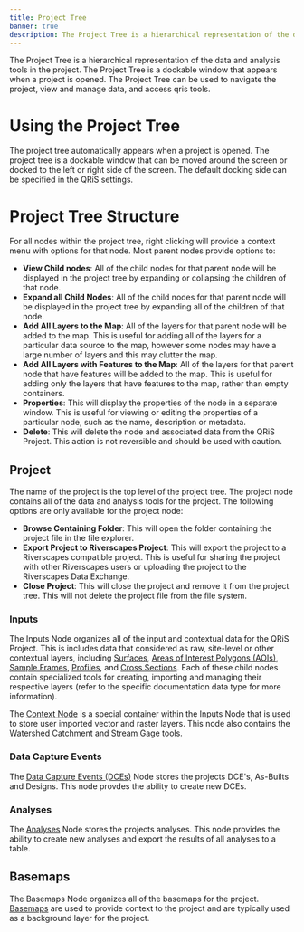 ```yaml
---
title: Project Tree
banner: true
description: The Project Tree is a hierarchical representation of the data and analysis tools in the project.
---
```


The Project Tree is a hierarchical representation of the data and analysis tools in the project. The Project Tree is a dockable window that appears when a project is opened. The Project Tree can be used to navigate the project, view and manage data, and access qris tools.

# Using the Project Tree

The project tree automatically appears when a project is opened. The project tree is a dockable window that can be moved around the screen or docked to the left or right side of the screen. The default docking side can be specified in the QRiS settings.

# Project Tree Structure

For all nodes within the project tree, right clicking will provide a context menu with options for that node. Most parent nodes provide options to:

- **View Child nodes**: All of the child nodes for that parent node will be displayed in the project tree by expanding or collapsing the children of that node.
- **Expand all Child Nodes**: All of the child nodes for that parent node will be displayed in the project tree by expanding all of the children of that node.
- **Add All Layers to the Map**: All of the layers for that parent node will be added to the map. This is useful for adding all of the layers for a particular data source to the map, however some nodes may have a large number of layers and this may clutter the map.
- **Add All Layers with Features to the Map**: All of the layers for that parent node that have features will be added to the map. This is useful for adding only the layers that have features to the map, rather than empty containers.
- **Properties**: This will display the properties of the node in a separate window. This is useful for viewing or editing the properties of a particular node, such as the name, description or metadata.
- **Delete**: This will delete the node and associated data from the QRiS Project. This action is not reversible and should be used with caution.

## Project

The name of the project is the top level of the project tree. The project node contains all of the data and analysis tools for the project. The following options are only available for the project node:

- **Browse Containing Folder**: This will open the folder containing the project file in the file explorer.
- **Export Project to Riverscapes Project**: This will export the project to a Riverscapes compatible project. This is useful for sharing the project with other Riverscapes users or uploading the project to the Riverscapes Data Exchange.
- **Close Project**: This will close the project and remove it from the project tree. This will not delete the project file from the file system.

### Inputs

The Inputs Node organizes all of the input and contextual data for the QRiS Project. This is includes data that considered as raw, site-level or other contextual layers, including [Surfaces](/software-help/surfaces/), [Areas of Interest Polygons (AOIs)](/software-help/aoi/), [Sample Frames](/software-help/sample-frames/), [Profiles](/software-help/profiles/), and [Cross Sections](/software-help/cross-sections/). Each of these child nodes contain specialized tools for creating, importing and managing their respective layers (refer to the specific documentation data type for more information).

The [Context Node](/software-help/context/) is a special container within the Inputs Node  that is used to store user imported vector and raster layers. This node also contains the [Watershed Catchment](/software-help/context/watershed-catchments/) and [Stream Gage](/software-help/context/stream-gage-tool/) tools.

### Data Capture Events

The [Data Capture Events (DCEs)](/software-help/dce/) Node stores the projects DCE's, As-Builts and Designs. This node provdes the ability to create new DCEs.

### Analyses

The [Analyses](/software-help/analyses/) Node stores the projects analyses. This node provides the ability to create new analyses and export the results of all analyses to a table.

## Basemaps

The Basemaps Node organizes all of the basemaps for the project. [Basemaps](/software-help/basemaps/) are used to provide context to the project and are typically used as a background layer for the project. 